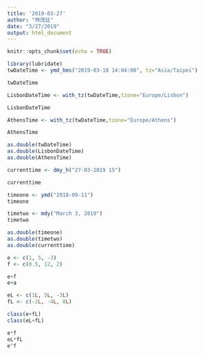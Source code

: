 ```yaml
---
title: '2019-03-27'
author: "林茂廷"
date: "3/27/2019"
output: html_document
---
```


```r
knitr::opts_chunk$set(echo = TRUE)
```

```r
library(lubridate)
twDateTime <- ymd_hms("2019-03-18 14:04:00", tz="Asia/Taipei")

twDateTime

LisbonDateTime <- with_tz(twDateTime,tzone="Europe/Lisbon")

LisbonDateTime

AthensTime <- with_tz(twDateTime,tzone="Europe/Athens")

AthensTime

as.double(twDateTime)
as.double(LisbonDateTime)
as.double(AthensTime)
```

```r
currenttime <- dmy_h("27-03-2019 15")

currenttime

timeone <- ymd("2018-09-11")
timeone

timetwo <- mdy("March 3, 2019")
timetwo

as.double(timeone)
as.double(timetwo)
as.double(currenttime)
```

```r
e <- c(1, 5, -3)
f <- c(0.5, 12, 2)

e+f
e+a

eL <- c(1L, 5L, -3L)
fL <- c(-2L, -4L, 8L)

class(e+fL)
class(eL+fL)

e*f
eL*fL
e^f
```

